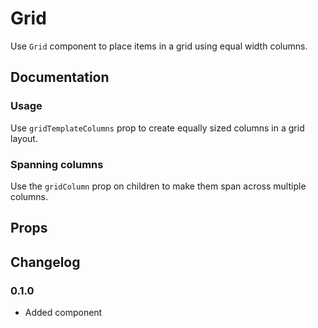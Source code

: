 
# Grid

Use `Grid` component to place items in a grid using equal width columns.

## Documentation

### Usage

Use `gridTemplateColumns` prop to create equally sized columns in a grid layout.

<Demo component={Usage} />

### Spanning columns

Use the `gridColumn` prop on children to make them span across multiple columns.

<Demo meta="/gridColumn/" component={SpanUsage} />

## Props

<ax-props-table component="Grid" />

## Changelog

### 0.1.0

- Added component

